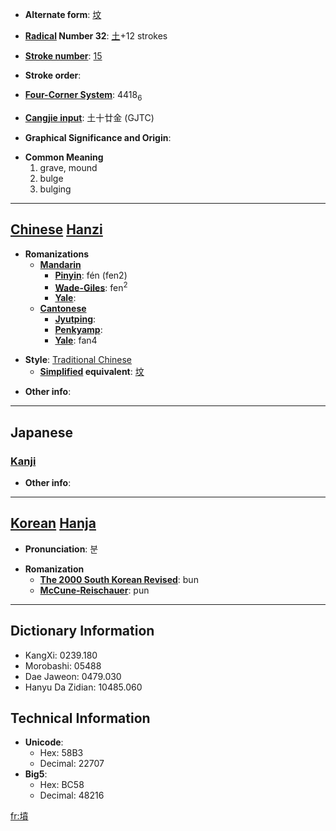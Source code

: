 * '''Alternate form''': [[坟]]

* '''[[Wiktionary:Chinese radical index| Radical]] Number 32''': [[Wiktionary:Chinese radical index 土|土]]+12 strokes

* '''[[Wiktionary:Chinese total strokes index|Stroke number]]''': [[Wiktionary:Chinese total strokes index 15|15]]

* '''Stroke order''': 

* '''[[Wiktionary:Chinese four corner index|Four-Corner System]]''': 4418<sub>6</sub>

* '''[[Wiktionary:Chinese Cangjie index|Cangjie input]]''': 土十廿金 (GJTC)

* '''Graphical Significance and Origin''': 

* '''Common Meaning'''
*#grave, mound
*# bulge
*# bulging


----

== [[Chinese]] [[Hanzi]] ==

* '''Romanizations'''
** '''[[Mandarin]]'''
*** '''[[Pinyin]]''': fén (fen2)
*** '''[[Wade-Giles]]''': fen<sup>2</sup>
*** '''[[Yale]]''': 
** '''[[Cantonese]]'''
*** '''[[Jyutping]]''':
*** '''[[Penkyamp]]''': 
*** '''[[Yale]]''': fan4

* '''Style''': [[Traditional Chinese]] 
** '''[[Simplified Chinese|Simplified]] equivalent''': [[坟]]

* '''Other info''': 

----

==Japanese==
===[[Kanji]]===
{{kanji|on readings=[[ふん]] (fun)|kun readings=[[はか]] (haka)}}

* '''Other info''':  

----

== [[Korean]] [[Hanja]] ==

* '''Pronunciation''': 분

* '''Romanization'''
** '''[[The 2000 South Korean Revised Romanization|The 2000 South Korean Revised]]''': bun
** '''[[McCune-Reischauer]]''': pun

----

== Dictionary Information ==

* KangXi: 0239.180
* Morobashi: 05488
* Dae Jaweon: 0479.030
* Hanyu Da Zidian: 10485.060

== Technical Information ==

* '''Unicode''':
** Hex: 58B3
** Decimal: 22707
* '''Big5''':
** Hex: BC58
** Decimal: 48216

[[fr:墳]]